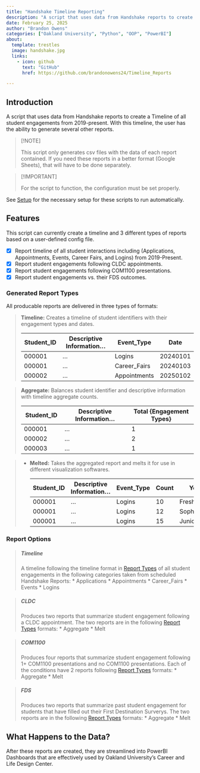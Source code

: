 ```yaml
---
title: "Handshake Timeline Reporting"
description: "A script that uses data from Handshake reports to create a Timeline of all student engagements from 2019-present. With this timeline, the user has the ability to generate several other reports."
date: February 25, 2025
author: "Brandon Owens"
categories: ["Oakland University", "Python", "OOP", "PowerBI"]
about:
  template: trestles
  image: handshake.jpg
  links: 
    - icon: github
      text: "GitHub"
      href: https://github.com/brandonowens24/Timeline_Reports

---
```


## Introduction

A script that uses data from Handshake reports to create a Timeline of all student engagements from 2019-present. With this timeline, the user has the ability to generate several other reports.

> [!NOTE]
>
> This script only generates csv files with the data of each report contained. If you need these reports in a better format (Google Sheets), that will have to be done separately.

> [!IMPORTANT]
>
> For the script to function, the configuration must be set properly.

See [Setup](#setup) for the necessary setup for these scripts to run automatically.

## Features

This script can currently create a timeline and 3 different types of reports based on a user-defined config file.

- [x] Report timeline of all student interactions including (Applications, Appointments, Events, Career Fairs, and Logins) from 2019-Present.
- [x] Report student engagements following CLDC appointments.
- [x] Report student engagements following COM1100 presentations.
- [x] Report student engagements vs. their FDS outcomes.

### Generated Report Types

All producable reports are delivered in three types of formats: 

> **Timeline:** Creates a timeline of student identifiers with their engagement types and dates.
>
>   | Student_ID      | Descriptive Information... | Event_Type      | Date     |
>   |-----------------|----------------------------|-----------------|----------|
>   | 000001          | ...                        | Logins          | 20240101 |
>   | 000001          | ...                        | Career_Fairs    | 20240103 |
>   | 000002          | ...                        | Appointments    | 20250102 |

> **Aggregate:** Balances student identifier and descriptive information with timeline aggregate counts.
>
>   | Student_ID      | Descriptive Information... | Total {Engagement Types}  |
>   |-----------------|----------------------------|---------------------------|
>   | 000001          | ...                        | 1 | 5 | 7 | 3 | 10        |
>   | 000002          | ...                        | 2 | 6 | 4 | 5 | 11        |
>   | 000003          | ...                        | 1 | 0 | 0 | 3 | 6         |

> * **Melted:** Takes the aggregated report and melts it for use in different visualization softwares.
>
>   | Student_ID      | Descriptive Information... | Event_Type  | Count | Year      |
>   |-----------------|----------------------------|-------------|-------|-----------|
>   | 000001          | ...                        | Logins      | 10    | Freshman  | 
>   | 000001          | ...                        | Logins      | 12    | Sophomore | 
>   | 000001          | ...                        | Logins      | 15    | Junior    | 

### Report Options

> ##### Timeline
> A timeline following the timeline format in [Report Types](#generated-report-types) of all student engagements in the following categories taken from scheduled Handshake Reports:
> * Applications
> * Appointments
> * Career_Fairs
> * Events
> * Logins

> ##### CLDC 
> Produces two reports that summarize student engagement following a CLDC appointment. The two reports are in the following [Report Types](#generated-report-types) formats:
> * Aggregate
> * Melt

> ##### COM1100 
> Produces four reports that summarize student engagement following 1+ COM1100 presentations and no COM1100 presentations. Each of the conditions have 2 reports following [Report Types](#generated-report-types) formats:
> * Aggregate
> * Melt

> ##### FDS
> Produces two reports that summarize past student engagement for students that have filled out their First Destination Surverys. The two reports are in the following [Report Types](#generated-report-types) formats:
> * Aggregate
> * Melt

## What Happens to the Data?

After these reports are created, they are streamlined into PowerBI Dashboards that are effectively used by Oakland University's Career and Life Design Center.